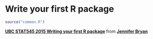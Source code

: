 # Write your first R package {#package-slides}

```r
source("common.R")
```

<script async class="speakerdeck-embed" data-id="2f5adff04cb5013256c03a03dde42de4" data-ratio="1.33333333333333" src="//speakerdeck.com/assets/embed.js"></script> <div style="margin-bottom:5px"> <strong> <a href="https://speakerdeck.com/jennybc/ubc-stat545-2015-writing-your-first-r-package" title="UBC STAT545 2015 Writing your first R package" target="_blank">UBC STAT545 2015 Writing your first R package</a> </strong> from <strong><a href="https://speakerdeck.com/jennybc" target="_blank">Jennifer Bryan</a></strong> </div>
